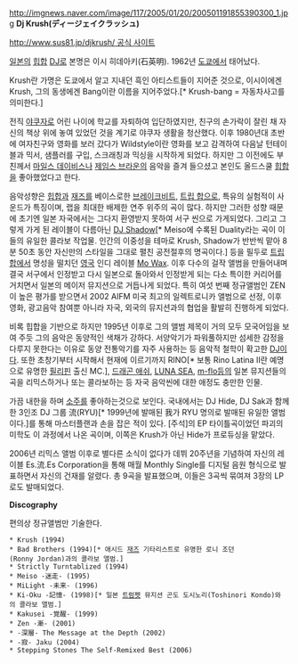 http://imgnews.naver.com/image/117/2005/01/20/200501191855390300_1.jpg
'''Dj Krush(ディージェイクラッシュ)'''

[[http://www.sus81.jp/djkrush/ 공식 사이트]]

[[일본]]의 [[힙합]] [[DJ]]로 본명은 이시 히데아키(石英明). 1962년 [[도쿄]]에서 태어났다.

Krush란 가명은 도쿄에서 알고 지내던 흑인 아티스트들이 지어준 것으로, 이시이에겐 Krush, 그의 동생에겐 Bang이란 이름을 지어주었다.[* Krush-bang = 자동차사고를 의미한다.]

전직 [[야쿠자]]로 어린 나이에 학교를 자퇴하여 입단하였지만, 친구의 손가락이 잘린 채 자신의 책상 위에 놓여 있었던 것을 계기로 야쿠자 생활을 청산했다. 이후 1980년대 초반에 여자친구와 영화를 보러 갔다가 Wildstyle이란 영화를 보고 감격하여 다음날 턴테이블과 믹서, 샘플러를 구입, 스크래칭과 믹싱을 시작하게 되었다. 하지만 그 이전에도 부친께서 [[마일스 데이비스]]나 [[제임스 브라운]]의 음악을 즐겨 들으셨고 본인도 올드스쿨 [[힙합]]을 좋아했었다고 한다.

음악성향은 [[힙합]]과 [[재즈]]를 베이스로한 [[브레이크비트]], [[트립 합]]으로, 특유의 실험적이 사운드가 특징이며, 랩을 최대한 배제한 연주 위주의 곡이 많다. 하지만 그러한 성향 때문에 초기엔 일본 자국에서는 그다지 환영받지 못하여 서구 씬으로 가게되었다. 그리고 그렇게 가게 된 레이블이 다름아닌 [[DJ Shadow]][* Meiso에 수록된 Duality라는 곡이 이들의 유일한 콜라보 작업물. 인간의 이중성을 테마로 Krush, Shadow가 반반씩 맡아 8분 50초 동안 자신만의 스타일을 그대로 펼친 공전절후의 명곡이다.] 등을 필두로 [[트립 합]]에서 명성을 떨치던 [[영국]] 인디 레이블 [[Mo Wax]]. 이후 다수의 걸작 앨범을 만들어내며 결국 서구에서 인정받고 다시 일본으로 돌아와서 인정받게 되는 다소 특이한 커리어를 거치면서 일본의 메이저 뮤지션으로 거듭나게 되었다. 특히 여섯 번째 정규앨범인 ZEN이 높은 평가를 받으면서 2002 AIFM 미국 최고의 일렉트로니카 앨범으로 선정, 이후 영화, 광고음악 참여뿐 아니라 자국, 외국의 뮤지션과의 협업을 활발히 진행하게 되었다.

비록 힙합을 기반으로 하지만 1995년 이후로 그의 앨범 제목이 거의 모두 모국어임을 보여 주듯 그의 음악은 동양적인 색채가 강하다. 서양악기가 파워풀하지만 섬세한 감정을 다루지 못한다는 이유로 동양 전통악기를 자주 사용하는 등 음악적 철학이 확고한 [[DJ]]이다. 또한 초창기부터 시작해서 현재에 이르기까지 RINO[* 보통 Rino Latina II란 예명으로 유명한 [[필리핀]] 출신 MC.], [[드래곤 애쉬]], [[LUNA SEA]], [[m-flo]]등의 일본 뮤지션들의 곡을 리믹스하거나 또는 콜라보하는 등 자국 음악씬에 대한 애정도 충만한 인물.

가끔 내한을 하며 [[소주]]를 좋아하는것으로 보인다. 국내에서는 DJ Hide, DJ Sak과 함께한 3인조 DJ 그룹 流(RYU)[* 1999년에 발매된 我가 RYU 명의로 발매된 유일한 앨범이다.]를 통해 마스터플랜과 손을 잡은 적이 있다. [주석]의 EP 타이틀곡이었던 파괴의 미학도 이 과정에서 나온 곡이며, 이쪽은 Krush가 아닌 Hide가 프로듀싱을 맡았다.

2006년 리믹스 앨범 이후로 별다른 소식이 없다가 데뷔 20주년을 기념하여 자신의 레이블 Es.流.Es Corporation을 통해 매월 Monthly Single를 디지털 음원 형식으로 발표하면서 자신의 건재를 알렸다. 총 9곡을 발표했으며, 이들은 3곡씩 묶여져 3장의 LP로도 발매되었다.

'''Discography'''

편의상 정규앨범만 기술한다.

 * Krush (1994)
 * Bad Brothers (1994)[* 애시드 [[재즈]] 기타리스트로 유명한 로니 조던(Ronny Jordan)과의 콜라보 앨범.]
 * Strictly Turntablized (1994)
 * Meiso -迷走- (1995)
 * MiLight -未来- (1996)
 * Ki-Oku -記憶- (1998)[* 일본 [[트럼펫]] 뮤지션 곤도 도시노리(Toshinori Kondo)와의 콜라보 앨범.]
 * Kakusei -覚醒- (1999)
 * Zen -漸- (2001)
 * -深層- The Message at the Depth (2002)
 * -寂- Jaku (2004)
 * Stepping Stones The Self-Remixed Best (2006)
